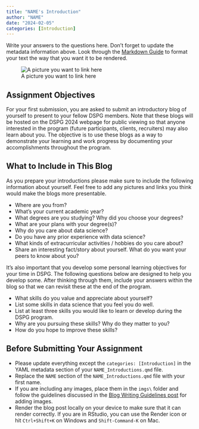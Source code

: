 ```yaml
---
title: "NAME's Introduction"
author: "NAME"
date: "2024-02-05"
categories: [Introduction]
---
```


Write your answers to the questions here. Don't forget to update the metadata information above. Look through the [Markdown Guide](https://quarto.org/docs/authoring/markdown-basics.html) to format your text the way that you want it to be rendered.

![A picture you want to link here](imgs/The_Image.jpg)

## Assignment Objectives

For your first submission, you are asked to submit an introductory blog of yourself to present to your fellow DSPG members. Note that these blogs will be hosted on the DSPG 2024 webpage for public viewing so that anyone interested in the program (future participants, clients, recruiters) may also learn about you. The objective is to use these blogs as a way to demonstrate your learning and work progress by documenting your accomplishments throughout the program.

## What to Include in This Blog

As you prepare your introductions please make sure to include the following information about yourself. Feel free to add any pictures and links you think would make the blogs more presentable.

-   Where are you from?
-   What's your current academic year?
-   What degrees are you studying? Why did you choose your degrees?
-   What are your plans with your degree(s)?
-   Why do you care about data science?
-   Do you have any prior experience with data science?
-   What kinds of extracurricular activities / hobbies do you care about?
-   Share an interesting fact/story about yourself. What do you want your peers to know about you?

It's also important that you develop some personal learning objectives for your time in DSPG. The following questions below are designed to help you develop some. After thinking through them, include your answers within the blog so that we can revisit these at the end of the program.

-   What skills do you value and appreciate about yourself?
-   List some skills in data science that you feel you do well.
-   List at least three skills you would like to learn or develop during the DSPG program.
-   Why are you pursuing these skills? Why do they matter to you?
-   How do you hope to improve these skills?

## Before Submitting Your Assignment

-   Please update everything except the `categories: [Introduction]` in the YAML metadata section of your `NAME_Introductions.qmd` file.
-   Replace the `NAME` section of the `NAME_Introductions.qmd` file with your first name.
-   If you are including any images, place them in the `imgs\` folder and follow the guidelines discussed in the [Blog Writing Guidelines post](add%20link) for adding images.
-   Render the blog post locally on your device to make sure that it can render correctly. If you are in RStudio, you can use the Render icon or hit `Ctrl+Shift+K` on Windows and `Shift-Command-K` on Mac.
